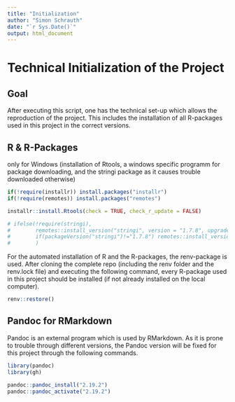 ```yaml
---
title: "Initialization"
author: "Simon Schrauth"
date: "`r Sys.Date()`"
output: html_document
---
```


# Technical Initialization of the Project

## Goal

After executing this script, one has the technical set-up which allows the reproduction of the project. This includes the installation of all R-packages used in this project in the correct versions.

## R & R-Packages

only for Windows
(installation of Rtools, a windows specific programm for package downloading, and the stringi package as it causes trouble downloaded otherwise)

```r
if(!require(installr)) install.packages("installr")
if(!require(remotes)) install.packages("remotes")

installr::install.Rtools(check = TRUE, check_r_update = FALSE)

# ifelse(!require(stringi),
#        remotes::install_version("stringi", version = "1.7.8", upgrade="never"),
#        if(packageVersion("stringi")!="1.7.8") remotes::install_version("stringi", version = "1.7.8", upgrade="never")
#        )
```

For the automated installation of R and the R-packages, the renv-package is used. After cloning the complete repo (including the renv folder and the renv.lock file) and executing the following command, every R-package used in this project should be installed (if not already installed on the local computer).

```r
renv::restore()
```

## Pandoc for RMarkdown

Pandoc is an external program which is used by RMarkdown. As it is prone to trouble through different versions, the Pandoc version will be fixed for this project through the following commands.

```r
library(pandoc)
library(gh)

pandoc::pandoc_install("2.19.2")
pandoc::pandoc_activate("2.19.2")
```
